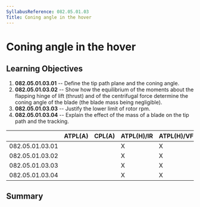 ```yaml
---
SyllabusReference: 082.05.01.03
Title: Coning angle in the hover
---
```


# Coning angle in the hover

## Learning Objectives

1.  **082.05.01.03.01** -- Define the tip path plane and the coning angle.
2.  **082.05.01.03.02** -- Show how the equilibrium of the moments about the
    flapping hinge of lift (thrust) and of the centrifugal force determine the
    coning angle of the blade (the blade mass being negligible).
3.  **082.05.01.03.03** -- Justify the lower limit of rotor rpm.
4.  **082.05.01.03.04** -- Explain the effect of the mass of a blade on the tip
    path and the tracking.

|                 | ATPL(A) | CPL(A) | ATPL(H)/IR | ATPL(H)/VFR | CPL(H) | IR  | CBIR(A) |
| --------------- | ------- | ------ | ---------- | ----------- | ------ | --- | ------- |
| 082.05.01.03.01 |         |        | X          | X           | X      |     |         |
| 082.05.01.03.02 |         |        | X          | X           | X      |     |         |
| 082.05.01.03.03 |         |        | X          | X           | X      |     |         |
| 082.05.01.03.04 |         |        | X          | X           | X      |     |         |

## Summary
